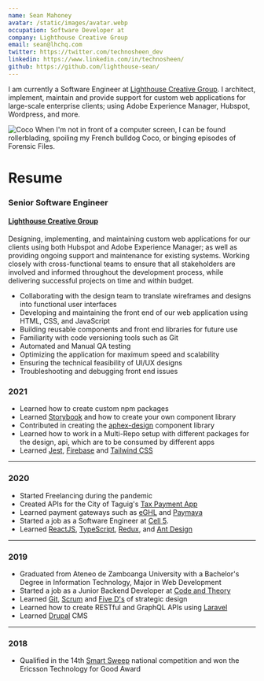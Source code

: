 ```yaml
---
name: Sean Mahoney
avatar: /static/images/avatar.webp
occupation: Software Developer at
company: Lighthouse Creative Group
email: sean@lhchq.com
twitter: https://twitter.com/technosheen_dev
linkedin: https://www.linkedin.com/in/technosheen/
github: https://github.com/lighthouse-sean/
---
```


I am currently a Software Engineer at [Lighthouse Creative Group](https://lhchq.com/). 
I architect, implement, maintain and provide support for custom web applications for large-scale
enterprise clients; using Adobe Experience Manager, Hubspot, Wordpress, and more.

![Coco](https://next-technosheen.vercel.app/_next/image?url=%2Fstatic%2Fimages%2Fcoco.webp&w=384&q=75) When I'm not in front of a computer screen, I can be found rollerblading, spoiling my French bulldog Coco, or binging episodes of Forensic Files.



# Resume

### Senior Software Engineer
#### [Lighthouse Creative Group](https://lhchq.com/)

Designing, implementing, and maintaining custom web applications for our clients using both Hubspot and Adobe Experience Manager; 
as well as providing ongoing support and maintenance for existing systems. 
Working closely with cross-functional teams to ensure that all stakeholders are involved and informed throughout the development process, 
while delivering successful projects on time and within budget.

- Collaborating with the design team to translate wireframes and designs into functional user interfaces
- Developing and maintaining the front end of our web application using HTML, CSS, and JavaScript
- Building reusable components and front end libraries for future use
- Familiarity with code versioning tools such as Git
- Automated and Manual QA testing
- Optimizing the application for maximum speed and scalability
- Ensuring the technical feasibility of UI/UX designs
- Troubleshooting and debugging front end issues

### 2021

- Learned how to create custom npm packages
- Learned [Storybook](https://storybook.js.org/) and how to create your own component library
- Contributed in creating the [aphex-design](https://aphex-design.web.app/) component library
- Learned how to work in a Multi-Repo setup with different packages for the design, api, which are to be consumed by different apps
- Learned [Jest](https://jestjs.io/), [Firebase](https://firebase.google.com/) and [Tailwind CSS](https://tailwindcss.com/)

---

### 2020

- Started Freelancing during the pandemic
- Created APIs for the City of Taguig's [Tax Payment App](https://payment.taguig.gov.ph/)
- Learned payment gateways such as [eGHL](https://e-ghl.com/) and [Paymaya](https://www.paymaya.com/)
  &nbsp;
- Started a job as a Software Engineer at [Cell 5](https://www.cell5.co.uk/).
- Learned [ReactJS](https://reactjs.org/), [TypeScript](https://www.typescriptlang.org/), [Redux](https://redux.js.org/), and [Ant Design](https://ant.design/)

---

### 2019

- Graduated from Ateneo de Zamboanga University with a Bachelor's Degree in Information Technology, Major in Web Development
- Started a job as a Junior Backend Developer at [Code and Theory](https://www.codeandtheory.com/)
- Learned [Git](https://git-scm.com/book/en/v2/Getting-Started-About-Version-Control), [Scrum](https://www.scrum.org/resources/what-is-scrum) and [Five D's](https://www.creativerevolution.com.au/blog/the-5-ds-of-strategic-design) of strategic design
- Learned how to create RESTful and GraphQL APIs using [Laravel](https://laravel.com/)
- Learned [Drupal](https://www.drupal.org/) CMS

---

### 2018

- Qualified in the 14th [Smart Sweep](https://smart.com.ph/About/newsroom/full-news/2018/05/16/cebu-schools-sweep-top-awards-at-smart-innovation-competition) national competition and won the Ericsson Technology for Good Award
